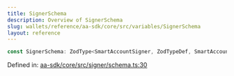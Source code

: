 ```yaml
---
title: SignerSchema
description: Overview of SignerSchema
slug: wallets/reference/aa-sdk/core/src/variables/SignerSchema
layout: reference
---
```


```ts
const SignerSchema: ZodType<SmartAccountSigner, ZodTypeDef, SmartAccountSigner>;
```

Defined in: [aa-sdk/core/src/signer/schema.ts:30](https://github.com/alchemyplatform/aa-sdk/blob/da19afd63b0ba06a4de95b0d2d7871f64d546304/aa-sdk/core/src/signer/schema.ts#L30)
